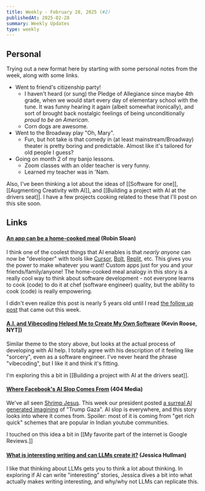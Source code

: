 ```yaml
---
title: Weekly - February 28, 2025 (#2)
publishedAt: 2025-02-28
summary: Weekly Updates
type: weekly
---
```


## Personal

Trying out a new format here by starting with some personal notes from the week, along with some links.

- Went to friend's citizenship party!
	- I haven't heard (or sung) the Pledge of Allegiance since maybe 4th grade, when we would start every day of elementary school with the tune. It was funny hearing it again (albeit somewhat ironically), and sort of brought back nostalgic feelings of being unconditionally *proud to be an American*.
	- Corn dogs are awesome.
- Went to the Broadway play "Oh, Mary".
	- Fun, but hot take is that comedy in (at least mainstream/Broadway) theater is pretty boring and predictable. Almost like it's tailored for old people I guess? 
- Going on month 2 of my banjo lessons.
	- Zoom classes with an older teacher is very funny.
	- Learned my teacher was in 'Nam.

Also, I've been thinking a lot about the ideas of [[Software for one]], [[Augmenting Creativity with AI]], and [[Building a project with AI at the drivers seat]]. I have a few projects cooking related to these that I'll post on this site soon.

## Links

#### [An app can be a home-cooked meal](https://www.robinsloan.com/notes/home-cooked-app/) (Robin Sloan)

I think one of the coolest things that AI enables is that *nearly anyone* can now be "developer" with tools like [Cursor](https://www.cursor.com/), [Bolt](https://bolt.new/), [Replit](https://replit.com/), etc. This gives you the power to make whatever you want! Custom apps just for you and your friends/family/anyone! The home-cooked meal analogy in this story is a really cool way to think about software development - not everyone learns to cook (code) to do it at chef (software engineer) quality, but the ability to cook (code) is really empowering. 

I didn't even realize this post is nearly 5 years old until I read [the follow up post](https://www.robinsloan.com/lab/five-years-of-home-cooked-apps/) that came out this week.

#### [A.I. and Vibecoding Helped Me to Create My Own Software](https://www.nytimes.com/2025/02/27/technology/personaltech/vibecoding-ai-software-programming.html?unlocked_article_code=1.0E4.ERlm.JDWcgxGZuhZ5&smid=url-share) (Kevin Roose, NYT])

Similar theme to the story above, but looks at the actual process of developing with AI help. I totally agree with his description of it feeling like "sorcery", even as a software engineer. I've never heard the phrase "vibecoding", but I like it and think it's fitting.

I'm exploring this a bit in [[Building a project with AI at the drivers seat]].

#### [Where Facebook's AI Slop Comes From](https://www.404media.co/where-facebooks-ai-slop-comes-from/) (404 Media)

We've all seen [Shrimp Jesus](https://www.forbes.com/sites/danidiplacido/2024/04/28/facebooks-surreal-shrimp-jesus-trend-explained/). This week our president posted [a surreal AI generated imagining](https://www.npr.org/2025/02/26/nx-s1-5309695/trump-gaza-video) of "Trump Gaza". AI slop is everywhere, and this story looks into where it comes from. Spoiler: most of it is coming from "get rich quick" schemes that are popular in Indian youtube communities.

I touched on this idea a bit in [[My favorite part of the internet is Google Reviews.]]

#### [What is interesting writing and can LLMs create it?](https://statmodeling.stat.columbia.edu/2025/02/25/what-is-interesting-writing-and-can-llms-create-it/) (Jessica Hullman)

I like that thinking about LLMs gets you to think a lot about thinking. In exploring if AI can write "interesting" stories, Jessica dives a bit into what actually makes writing interesting, and why/why not LLMs can replicate this.





